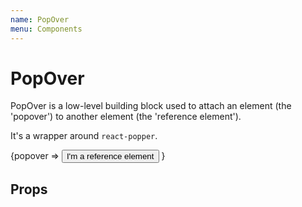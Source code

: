 ```yaml
---
name: PopOver
menu: Components
---
```



# PopOver

PopOver is a low-level building block used to attach an element (the 'popover') to another element (the 'reference element').

It's a wrapper around `react-popper`.

<Playground>
	<PopOver
		isOpen
		content="I'm a popover. I'll try to always stay visible."
		placement="top-start"
	>
		{popover =>
			<button type="button" ref={popover.ref}>
				I'm a reference element
			</button>
		}
	</PopOver>
</Playground>

## Props

<Props of={PopOver} />
